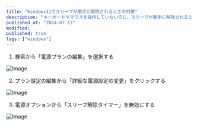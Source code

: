```yaml
---
title: "Windows11でスリープが勝手に解除されるときの対策"
description: "キーボードやマウスを操作していないのに、スリープが勝手に解除されるときの対処法の一つです。"
published_at: "2024-07-13"
modified:
published: true
tags: ["windows"]
---
```


1. 検索から「電源プランの編集」を選択する

![Image](/static/power-plan.avif)

2. プラン設定の編集から「詳細な電源設定の変更」をクリックする

![Image](/static/power-settings.avif)

3. 電源オプションから「スリープ解除タイマー」を無効にする

![Image](/static/sleep-wake-timer.avif)
